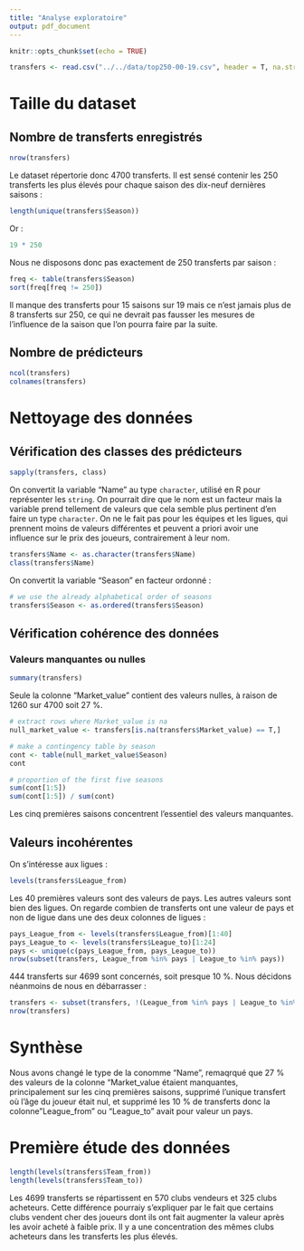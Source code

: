 ```yaml
---
title: "Analyse exploratoire"
output: pdf_document
---
```


```r
knitr::opts_chunk$set(echo = TRUE)
```

```r
transfers <- read.csv("../../data/top250-00-19.csv", header = T, na.strings = c("NA", "0"))
```

# Taille du dataset
## Nombre de transferts enregistrés
```r
nrow(transfers)
```

Le dataset répertorie donc 4700 transferts. Il est sensé contenir les 250 transferts les plus élevés pour chaque saison des dix-neuf dernières saisons :
```r
length(unique(transfers$Season))
```
Or : 
```r
19 * 250
```
Nous ne disposons donc pas exactement de 250 transferts par saison :
```r
freq <- table(transfers$Season)
sort(freq[freq != 250])
```
Il manque des transferts pour 15 saisons sur 19 mais ce n'est jamais plus de 8 transferts sur 250, ce qui ne devrait pas fausser les mesures de l'influence de la saison que l'on pourra faire par la suite.

## Nombre de prédicteurs
```r
ncol(transfers)
colnames(transfers)
```


# Nettoyage des données
## Vérification des classes des prédicteurs
```r
sapply(transfers, class)
```

On convertit la variable "Name" au type `character`, utilisé en R pour représenter les `string`. On pourrait dire que le nom est un facteur mais la variable prend tellement de valeurs que cela semble plus pertinent d'en faire un type `character`. On ne le fait pas pour les équipes et les ligues, qui prennent moins de valeurs différentes et peuvent a priori avoir une influence sur le prix des joueurs, contrairement à leur nom.
```r
transfers$Name <- as.character(transfers$Name)
class(transfers$Name)
```

On convertit la variable "Season" en facteur ordonné :
```r
# we use the already alphabetical order of seasons
transfers$Season <- as.ordered(transfers$Season)
```


## Vérification cohérence des données
### Valeurs manquantes ou nulles
```r
summary(transfers)
```
Seule la colonne "Market_value" contient des valeurs nulles, à raison de 1260 sur 4700 soit 27 %.
```r
# extract rows where Market_value is na
null_market_value <- transfers[is.na(transfers$Market_value) == T,]

# make a contingency table by season
cont <- table(null_market_value$Season)
cont

# proportion of the first five seasons
sum(cont[1:5])
sum(cont[1:5]) / sum(cont)
```
Les cinq premières saisons concentrent l'essentiel des valeurs manquantes.


## Valeurs incohérentes
On s'intéresse aux ligues :
```r
levels(transfers$League_from)
```
Les 40 premières valeurs sont des valeurs de pays. Les autres valeurs sont bien des ligues. On regarde combien de transferts ont une valeur de pays et non de ligue dans une des deux colonnes de ligues :
```r
pays_League_from <- levels(transfers$League_from)[1:40]
pays_League_to <- levels(transfers$League_to)[1:24]
pays <- unique(c(pays_League_from, pays_League_to))
nrow(subset(transfers, League_from %in% pays | League_to %in% pays))
```
444 transferts sur 4699 sont concernés, soit presque 10 %. Nous décidons néanmoins de nous en débarrasser :
```r
transfers <- subset(transfers, !(League_from %in% pays | League_to %in% pays))
nrow(transfers)
```

# Synthèse
Nous avons changé le type de la conomme "Name", remaqrqué que 27 % des valeurs de la colonne "Market_value étaient manquantes, principalement sur les cinq premières saisons, supprimé l'unique transfert où l'âge du joueur était nul, et supprimé les 10 % de transferts donc la colonne "League_from" ou "League_to" avait pour valeur un pays.

# Première étude des données
```r
length(levels(transfers$Team_from))
length(levels(transfers$Team_to))
```
Les 4699 transferts se répartissent en 570 clubs vendeurs et 325 clubs acheteurs. Cette différence pourraiy s'expliquer par le fait que certains clubs vendent cher des joueurs dont ils ont fait augmenter la valeur après les avoir acheté à faible prix. Il y a une concentration des mêmes clubs acheteurs dans les transferts les plus élevés.
